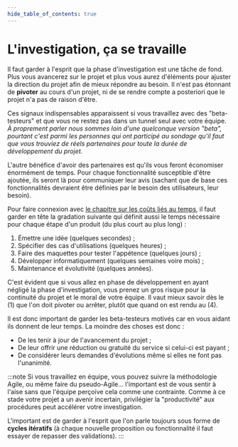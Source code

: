 ```yaml
---
hide_table_of_contents: true
---
```


# L'investigation, ça se travaille

Il faut garder à l'esprit que la phase d'investigation est une tâche de fond. Plus vous avancerez sur le projet et plus vous aurez d'éléments pour ajuster la direction du projet afin de mieux répondre au besoin. Il n'est pas étonnant de **pivoter** au cours d'un projet, ni de se rendre compte a posteriori que le projet n'a pas de raison d'être.

Ces signaux indispensables apparaissent si vous travaillez avec des "beta-testeurs" et que vous ne restez pas dans un tunnel seul avec votre équipe. _À proprement parler nous sommes loin d'une quelconque version "beta", pourtant c'est parmi les personnes qui ont participé au sondage qu'il faut que vous trouviez de réels partenaires pour toute la durée de développement du projet._

L'autre bénéfice d'avoir des partenaires est qu'ils vous feront économiser énormément de temps. Pour chaque fonctionnalité susceptible d'être ajoutée, ils seront là pour communiquer leur avis (sachant que de base ces fonctionnalités devraient être définies par le besoin des utilisateurs, leur besoin).

Pour faire connexion avec [le chapitre sur les coûts liés au temps](project-start/time-and-costs.mdx), il faut garder en tête la gradation suivante qui définit aussi le temps nécessaire pour chaque étape d'un produit (du plus court au plus long) :

1.  Émettre une idée (quelques secondes) ;
2.  Spécifier des cas d'utilisations (quelques heures) ;
3.  Faire des maquettes pour tester l'appétence (quelques jours) ;
4.  Développer informatiquement (quelques semaines voire mois) ;
5.  Maintenance et évolutivité (quelques années).

C'est évident que si vous allez en phase de développement en ayant négligé la phase d'investigation, vous prenez un gros risque pour la continuité du projet et le moral de votre équipe. Il vaut mieux savoir dès le (1) que l'on doit pivoter ou arrêter, plutôt que quand on est rendu au (4).

Il est donc important de garder les beta-testeurs motivés car en vous aidant ils donnent de leur temps. La moindre des choses est donc :

- De les tenir à jour de l'avancement du projet ;
- De leur offrir une réduction ou gratuité du service si celui-ci est payant ;
- De considérer leurs demandes d'évolutions même si elles ne font pas l'unanimité.

:::note
Si vous travaillez en équipe, vous pouvez suivre la méthodologie Agile, ou même faire du pseudo-Agile… l'important est de vous sentir à l'aise sans que l'équipe perçoive cela comme une contrainte. Comme à ce stade votre projet a un avenir incertain, privilégier la "productivité" aux procédures peut accélérer votre investigation.

L'important est de garder à l'esprit que l'on parle toujours sous forme de **cycles itératifs** (à chaque nouvelle proposition ou fonctionnalité il faut essayer de repasser des validations).
:::
